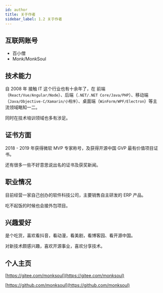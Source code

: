 ```yaml
---
id: author
title: 关于作者
sidebar_label: 1.2 关于作者
---
```


## 互联网账号

- 百小僧
- Monk/MonkSoul

## 技术能力

自 2008 年 接触 IT 这个行业也有十余年了，在 前端（`React/Vue/Angular/Node`）、后端（`.NET/.NET Core/Java/PHP`）、移动端（`Java/Objective-C/Xamarin/小程序`）、桌面端（`WinForm/WPF/Electron`）等主流领域略知一二。

同时在技术培训领域也多有涉足。

## 证书方面

2018 - 2019 年获得微软 MVP 专家称号，及获得开源中国 GVP 最有价值项目证书。

还有很多一些不好意思说出名的证书及获奖新闻。

## 职业情况

目前经营一家自己创办的软件科技公司，主要销售自主研发的 ERP 产品。

吃不起饭的时候也会接外包项目。

## 兴趣爱好

是个吃货，喜欢看抖音，看动漫，看美剧，看博客园、看开源中国。

对新技术颇感兴趣，喜欢开源事业，喜欢分享技术。

## 个人主页

[https://gitee.com/monksoul](https://gitee.com/monksoul)

[https://github.com/monksoul](https://github.com/monksoul)
